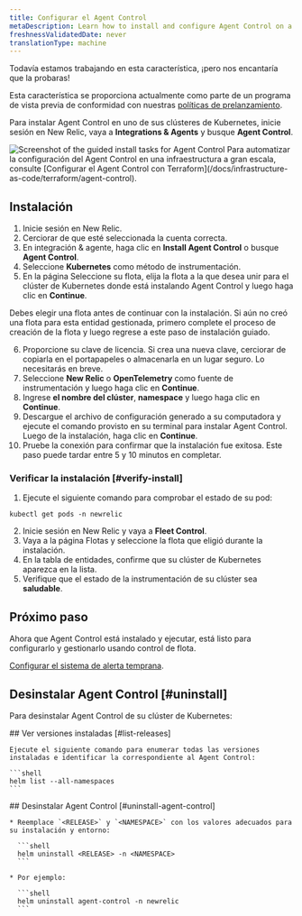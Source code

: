 ```yaml
---
title: Configurar el Agent Control
metaDescription: Learn how to install and configure Agent Control on a Kubernetes cluster.
freshnessValidatedDate: never
translationType: machine
---
```


<Callout title="avance">
  Todavía estamos trabajando en esta característica, ¡pero nos encantaría que la probaras!

  Esta característica se proporciona actualmente como parte de un programa de vista previa de conformidad con nuestras [políticas de prelanzamiento](/docs/licenses/license-information/referenced-policies/new-relic-pre-release-policy).
</Callout>

Para instalar Agent Control en uno de sus clústeres de Kubernetes, inicie sesión en New Relic, vaya a **Integrations &amp; Agents** y busque **Agent Control**.

<img title="Agent Control guided install" alt="Screenshot of the guided install tasks for Agent Control" src="/images/agent-control-guided-install.webp" />

<Callout title="consejo">
  Para automatizar la configuración del Agent Control en una infraestructura a gran escala, consulte [Configurar el Agent Control con Terraform](/docs/infrastructure-as-code/terraform/agent-control).
</Callout>

## Instalación

1. Inicie sesión en New Relic.
2. Cerciorar de que esté seleccionada la cuenta correcta.
3. En integración &amp; agente, haga clic en **Install Agent Control** o busque **Agent Control**.
4. Seleccione **Kubernetes** como método de instrumentación.
5. En la página Seleccione su flota, elija la flota a la que desea unir para el clúster de Kubernetes donde está instalando Agent Control y luego haga clic en **Continue**.

<Callout title="CONSEJO">
  Debes elegir una flota antes de continuar con la instalación. Si aún no creó una flota para esta entidad gestionada, primero complete el proceso de creación de la flota y luego regrese a este paso de instalación guiado.
</Callout>

6. Proporcione su clave de licencia. Si crea una nueva clave, cerciorar de copiarla en el portapapeles o almacenarla en un lugar seguro. Lo necesitarás en breve.
7. Seleccione **New Relic** o **OpenTelemetry** como fuente de instrumentación y luego haga clic en **Continue**.
8. Ingrese **el nombre del clúster**, **namespace** y luego haga clic en **Continue**.
9. Descargue el archivo de configuración generado a su computadora y ejecute el comando provisto en su terminal para instalar Agent Control. Luego de la instalación, haga clic en **Continue**.
10. Pruebe la conexión para confirmar que la instalación fue exitosa. Este paso puede tardar entre 5 y 10 minutos en completar.

### Verificar la instalación [#verify-install]

1. Ejecute el siguiente comando para comprobar el estado de su pod:

```shell
kubectl get pods -n newrelic
```

2. Inicie sesión en New Relic y vaya a **Fleet Control**.
3. Vaya a la página Flotas y seleccione la flota que eligió durante la instalación.
4. En la tabla de entidades, confirme que su clúster de Kubernetes aparezca en la lista.
5. Verifique que el estado de la instrumentación de su clúster sea **saludable**.

## Próximo paso

Ahora que Agent Control está instalado y ejecutar, está listo para configurarlo y gestionarlo usando control de flota.

[Configurar el sistema de alerta temprana](/docs/new-relic-control/fleet-control/overview).

## Desinstalar Agent Control [#uninstall]

Para desinstalar Agent Control de su clúster de Kubernetes:

<Steps>
  <Step>
    ## Ver versiones instaladas [#list-releases]

    Ejecute el siguiente comando para enumerar todas las versiones instaladas e identificar la correspondiente al Agent Control:

    ```shell
    helm list --all-namespaces
    ```
  </Step>

  <Step>
    ## Desinstalar Agent Control [#uninstall-agent-control]

    * Reemplace `<RELEASE>` y `<NAMESPACE>` con los valores adecuados para su instalación y entorno:

      ```shell
      helm uninstall <RELEASE> -n <NAMESPACE>
      ```

    * Por ejemplo:

      ```shell
      helm uninstall agent-control -n newrelic
      ```
  </Step>
</Steps>